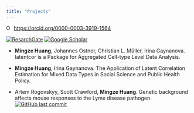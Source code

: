 ```yaml
---
title: "Projects"
---
```


<div itemscope itemtype="https://schema.org/Person"><a itemprop="sameAs" content="https://orcid.org/0000-0003-3919-1564" href="https://orcid.org/0000-0003-3919-1564" target="orcid.widget" rel="me noopener noreferrer" style="vertical-align:top;"><img src="https://orcid.org/sites/default/files/images/orcid_16x16.png" style="width:1em;margin-right:.5em;" alt="ORCID iD icon">https://orcid.org/0000-0003-3919-1564</a></div>
[![ResarchGate](https://img.shields.io/badge/ReserchGate-Mingze%20Huang-green)](https://www.researchgate.net/profile/Mingze-Huang-2)
[![Google Scholar](https://img.shields.io/badge/GoogleScholar-Mingze%20Huang-rainbow)](https://scholar.google.com/citations?user=gyAzwucAAAAJ&hl=en&oi=ao)

- **Mingze Huang**, Johannes Ostner, Christian L. Müller, Irina Gaynanova. latentcor is a Package for Aggregated Cell-type Level Data Analysis.

- **Mingze Huang**, Irina Gaynanova. The Application of Latent Correlation Estimation for Mixed Data Types in Social Science and Public Health Policy.

- Artem Rogovskyy, Scott Crawford, **Mingze Huang**. Genetic background affects mouse responses to the Lyme disease pathogen.
[![GitHub last commit](https://img.shields.io/github/last-commit/mingzehuang/lyme_disease?logo=github)](https://github.com/mingzehuang/lyme_disease)
